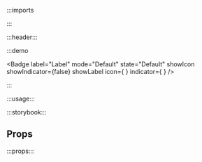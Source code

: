 :::imports


:::

:::header:::

:::demo

<Badge
  label="Label"
  mode="Default"
  state="Default"
  showIcon
  showIndicator={false}
  showLabel
  icon={
    <Icon name="ph:placeholder"/>
  }
  indicator={
    <Status
      value="1"
      mode="Default"
      hasValue
    />
  }
/>

:::

:::usage:::

:::storybook:::

## Props

:::props:::
